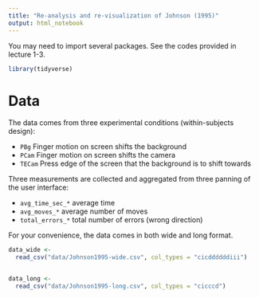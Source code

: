 ```yaml
---
title: "Re-analysis and re-visualization of Johnson (1995)"
output: html_notebook
---
```


You may need to import several packages. See the codes provided in lecture 1-3.

```r
library(tidyverse)
```

# Data

The data comes from three experimental conditions (within-subjects design):

* `PBg` Finger motion on screen shifts the background
* `PCam` Finger motion on screen shifts the camera
* `TECam` Press edge of the screen that the background is to shift towards

Three measurements are collected and aggregated from three panning of the user interface:

* `avg_time_sec_*` average time
* `avg_moves_*` average number of moves
* `total_errors_*` total number of errors (wrong direction)

For your convenience, the data comes in both wide and long format.

```r
data_wide <- 
  read_csv("data/Johnson1995-wide.csv", col_types = "cicddddddiii")


data_long <-
  read_csv("data/Johnson1995-long.csv", col_types = "cicccd")
```

